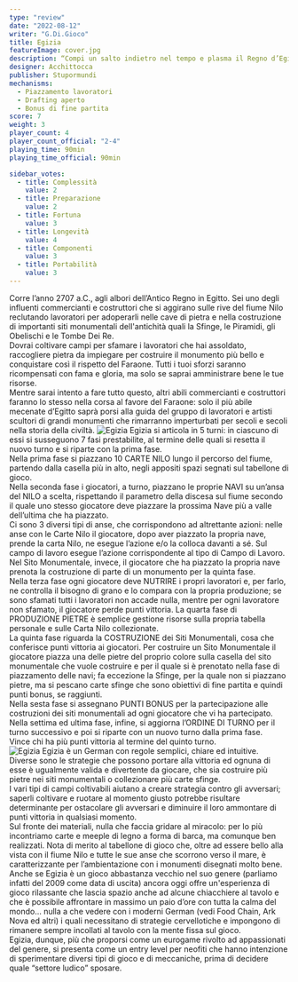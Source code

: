```yaml
---
type: "review"
date: "2022-08-12"
writer: "G.Di.Gioco"
title: Egizia
featureImage: cover.jpg
description: “Compi un salto indietro nel tempo e plasma il Regno d’Egitto”
designer: Acchittocca
publisher: Stupormundi
mechanisms:
  - Piazzamento lavoratori
  - Drafting aperto
  - Bonus di fine partita
score: 7
weight: 3
player_count: 4
player_count_official: "2-4"
playing_time: 90min
playing_time_official: 90min

sidebar_votes:
  - title: Complessità
    value: 2
  - title: Preparazione
    value: 2
  - title: Fortuna
    value: 3
  - title: Longevità
    value: 4
  - title: Componenti
    value: 3
  - title: Portabilità
    value: 3
---
```


<Setting>
  Corre l’anno 2707 a.C., agli albori dell’Antico Regno in Egitto. Sei uno degli
  influenti commercianti e costruttori che si aggirano sulle rive del fiume Nilo
  reclutando lavoratori per adoperarli nelle cave di pietra e nella costruzione
  di importanti siti monumentali dell'antichità quali la Sfinge, le Piramidi,
  gli Obelischi e le Tombe Dei Re. <br />
  Dovrai coltivare campi per sfamare i lavoratori che hai assoldato, raccogliere
  pietra da impiegare per costruire il monumento più bello e conquistare così il
  rispetto del Faraone. Tutti i tuoi sforzi saranno ricompensati con fama e gloria,
  ma solo se saprai amministrare bene le tue risorse.
  <br />
  Mentre sarai intento a fare tutto questo, altri abili commercianti e costruttori
  faranno lo stesso nella corsa al favore del Faraone: solo il più abile mecenate
  d’Egitto saprà porsi alla guida del gruppo di lavoratori e artisti scultori di
  grandi monumenti che rimarranno imperturbati per secoli e secoli nella storia della
  civiltà.
</Setting>

<img src="./game1.jpg" alt="Egizia" />

<Rules>
  Egizia si articola in 5 turni: in ciascuno di essi si susseguono 7 fasi
  prestabilite, al termine delle quali si resetta il nuovo turno e si riparte
  con la prima fase.
  <br />
  Nella prima fase si piazzano 10 CARTE NILO lungo il percorso del fiume,
  partendo dalla casella più in alto, negli appositi spazi segnati sul tabellone
  di gioco.
  <br />
  Nella seconda fase i giocatori, a turno, piazzano le proprie NAVI su un’ansa
  del NILO a scelta, rispettando il parametro della discesa sul fiume secondo il
  quale uno stesso giocatore deve piazzare la prossima Nave più a valle
  dell’ultima che ha piazzato.
  <br />
  Ci sono 3 diversi tipi di anse, che corrispondono ad altrettante azioni: nelle
  anse con le Carte Nilo il giocatore, dopo aver piazzato la propria nave,
  prende la carta Nilo, ne esegue l’azione e/o la colloca davanti a sé. Sul
  campo di lavoro esegue l’azione corrispondente al tipo di Campo di Lavoro. Nel
  Sito Monumentale, invece, il giocatore che ha piazzato la propria nave prenota
  la costruzione di parte di un monumento per la quinta fase.
  <br />
  Nella terza fase ogni giocatore deve NUTRIRE i propri lavoratori e, per farlo,
  ne controlla il bisogno di grano e lo compara con la propria produzione; se
  sono sfamati tutti i lavoratori non accade nulla, mentre per ogni lavoratore
  non sfamato, il giocatore perde punti vittoria. La quarta fase di PRODUZIONE
  PIETRE è semplice gestione risorse sulla propria tabella personale e sulle
  Carta Nilo collezionate. <br />
  La quinta fase riguarda la COSTRUZIONE dei Siti Monumentali, cosa che conferisce
  punti vittoria ai giocatori. Per costruire un Sito Monumentale il giocatore piazza
  una delle pietre del proprio colore sulla casella del sito monumentale che vuole
  costruire e per il quale si è prenotato nella fase di piazzamento delle navi; fa
  eccezione la Sfinge, per la quale non si piazzano pietre, ma si pescano carte sfinge
  che sono obiettivi di fine partita e quindi punti bonus, se raggiunti.
  <br />
  Nella sesta fase si assegnano PUNTI BONUS per la partecipazione alle costruzioni
  dei siti monumentali ad ogni giocatore che vi ha partecipato.
  <br />
  Nella settima ed ultima fase, infine, si aggiorna l’ORDINE DI TURNO per il turno
  successivo e poi si riparte con un nuovo turno dalla prima fase.
  <br />
  Vince chi ha più punti vittoria al termine del quinto turno.
  <br />
</Rules>

<img src="./game2.jpg" alt="Egizia" />

<Feedback>
Egizia è un German con regole semplici, chiare ed intuitive.<br/>
Diverse sono le strategie che possono portare alla vittoria ed ognuna di esse è ugualmente valida e divertente da giocare, che sia costruire più pietre nei siti monumentali o collezionare più carte sfinge. <br/>
I vari tipi di campi coltivabili aiutano a creare strategia contro gli avversari; saperli coltivare e ruotare al momento giusto potrebbe risultare determinante per ostacolare gli avversari e diminuire il loro ammontare di punti vittoria in qualsiasi momento.<br/>
Sul fronte dei materiali, nulla che faccia gridare al miracolo: per lo più incontriamo carte e meeple di legno a forma di barca, ma comunque ben realizzati. Nota di merito al tabellone di gioco che, oltre ad essere bello alla vista con il fiume Nilo e tutte le sue anse che scorrono verso il mare, è caratterizzante per l’ambientazione con i monumenti disegnati molto bene.
Anche se Egizia è un gioco abbastanza vecchio nel suo genere (parliamo infatti del 2009 come data di uscita) ancora oggi offre un'esperienza di gioco rilassante che lascia spazio anche ad alcune chiacchiere al tavolo e che è possibile affrontare in massimo un paio d’ore con tutta la calma del mondo… nulla a che vedere con i moderni German (vedi Food Chain, Ark Nova ed altri) i quali necessitano di strategie cervellotiche e impongono di rimanere sempre incollati al tavolo con la mente fissa sul gioco.<br/>
Egizia, dunque, più che proporsi come un eurogame rivolto ad appassionati del genere, si presenta come un entry level per neofiti che hanno intenzione di sperimentare diversi tipi di gioco e di meccaniche, prima di decidere quale “settore ludico” sposare.

</Feedback>

<Instagram id="ChKBgZdDRzm" />
